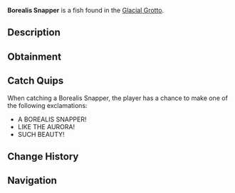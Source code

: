 {{FishInfobox
|image          = Borealis Snapper.png
|rarity         = Legendary
|sea            = First Sea
|location       = [[Glacial Grotto]]
|sublocation    = 
|sources        = Fishing Rod
|radar_location = 
|prog_speed     = -30
|xp             = 1200
|weather        = Clear
|time           = Night
|season         = Winter
|bait           = Fish Head
|base_weight    = 160
|base_value     = 3500
|weight_range   = 80
|base_chance    = 1
|base_resil     = 20
}}
'''Borealis Snapper''' is a {{Rarity|Legendary}} fish found in the [[Glacial Grotto]].

== Description ==
{{Description|A vibrant fish with glowing, aurora-like patterns across its scales and frosted fins.|Bestiary Entry}}

== Obtainment ==
{{Description|Active in the Glacial Grotto during the northern lights.|Bestiary Hint}}
{{Fish Availability|
Glacial Grotto
|top_rods      = 
Leviathan's Fang Rod\57468.44\189114.96;
Free Spirit Rod\49554.01\183123.59;
Trident Rod\47926.39\177108.84;
Ethereal Prism Rod\43483.44\114604.6;
No-Life Rod\42806.66\141111.96;
Lucky Rod\26866.41\98470.63;
Resourceful Rod\32799.36\107050.29;
Destiny Rod\37763.62\104432.07;
Azure Of Lagoon\32405.58\133474.62;
Long Rod\25776.37\113742.02;
Brick Built Rod\25227.56\112649.66;
Seraphic Rod\42646.23\116444.31;
Rod Of The Forgotten Fang\39634.38\110631;
Challenger's Rod\38664.17\112805.59;
Rod Of The Depths\35457.99\106442.47;
Rod Of The Exalted One\34769.65\108084.22;
Zeus Rod\34511.01\106577.21;
Verdant Shear Rod\33754.69\105691.5;
Blazebringer Rod\32899.03\107824.29;
Depthseeker Rod\31330.4\110050.53;
Avalanche Rod\28048.72\101698.73;
Volcanic Rod\26912.29\96005.82;
Steady Rod\10487.48\48474.68
|recommended   = Trident Rod
}}

== Catch Quips ==
When catching a Borealis Snapper, the player has a chance to make one of the following exclamations:
* A BOREALIS SNAPPER!
* LIKE THE AURORA!
* SUCH BEAUTY!

== Change History ==
{{Change History|{{subst:Current Version}}}}

== Navigation ==
{{Fish Navbox|Glacial Grotto}}